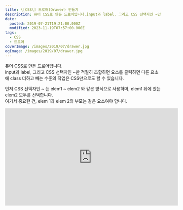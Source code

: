 ```yaml
---
title: \[CSS\] 드로어(Drawer) 만들기
description: 퓨어 CSS로 만든 드로어입니다.input과 label, 그리고 CSS 선택자인 ~만 적절히 조합하면 요소를 클릭하면 다른 요소에 class 더하고 빼는 수준의 작업은 CSS만으로도 할 수 있습니다. 먼저 CSS 선택자인 ~ 는 elem1 ~ elem2 와 같은 방식으로 사용하며, elem1 뒤에 있는 elem2 모두를 선택합니다.여기서 중요한 건, elem 1과 elem 2의 부모는 같은 요소여야 합니다. 당연히 label::before를 클릭해도
date:
  posted: 2019-07-21T19:21:00.000Z
  modified: 2023-11-19T07:57:00.000Z
tags:
  - CSS
  - 드로어
coverImage: /images/2019/07/drawer.jpg
ogImage: /images/2019/07/drawer.jpg
---
```


퓨어 CSS로 만든 드로어입니다.  
input과 label, 그리고 CSS 선택자인 \~만 적절히 조합하면 요소를 클릭하면 다른 요소에 class 더하고 빼는 수준의 작업은 CSS만으로도 할 수 있습니다.

먼저 CSS 선택자인 \~ 는 elem1 \~ elem2 와 같은 방식으로 사용하며, elem1 뒤에 있는 elem2 모두를 선택합니다.  
여기서 중요한 건, elem 1과 elem 2의 부모는 같은 요소여야 합니다.

<iframe allowfullscreen="true" frameBorder="0" width="560" height="315" src="https://codepen.io/marshall-ku/embed/xebVLe?default-tab=css%2Cresult" title="Pure CSS Drawer" loading="lazy" />

당연히 label::before를 클릭해도 label을 클릭한 것처럼 행동하니, 드로어가 발생했을 때 label::before가 온 페이지를 덮도록 바꿔 빈 화면을 클릭하면 드로어가 사라질 수 있도록 했습니다.

여담이지만, transform을 사용한 부모의 자식들은 position: fixed가 제대로 작동하지 않습니다.  
.openbtn을 transform으로 옮기면 .openbtn::before가 제대로 표시되지 않습니다.